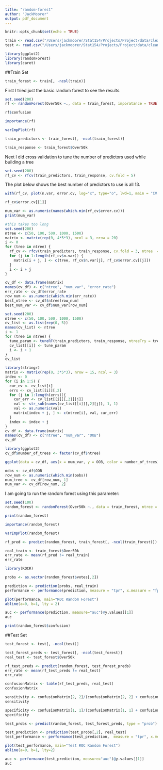```yaml
---
title: "random-forest"
author: "JackMoorer"
output: pdf_document
---
```


```r
knitr::opts_chunk$set(echo = TRUE)
```


```r
train <- read.csv("/Users/jackmoorer/Stat154/Projects/Project/data/clean_train.csv", header = TRUE)
test <- read.csv("/Users/jackmoorer/Stat154/Projects/Project/data/clean_test.csv", header = TRUE)
```


```r
library(ggplot2)
library(randomForest)
library(caret)
```

##Train Set
```r
train_forest <- train[, -ncol(train)]
```

First I tried just the basic random forest to see the results
```r
set.seed(200)
rf <- randomForest(Over50k ~., data = train_forest, imporatance = TRUE)
```

```r
rf$confusion
```

```r
importance(rf)
```
```r
varImpPlot(rf)
```

```r
train_predictors <- train_forest[, -ncol(train_forest)]
```

```r
train_response <- train_forest$Over50k
```

Next I did cross validation to tune the number of predictors used while building a tree
```r
set.seed(200)
rf_cv <- rfcv(train_predictors, train_response, cv.fold = 5)
```

The plot below shows the best number of predictors to use is all 13.
```r
with(rf_cv, plot(n.var, error.cv, log="x", type="o", lwd=1, main = "CV Variables vs Error Rate", xlab = "Variables Used", ylab = "CV Error Rate"))
```
```r
rf_cv$error.cv[[1]]
```

```r
num_var <- as.numeric(names(which.min(rf_cv$error.cv)))
print(num_var)
```


```r
#this takes too long
set.seed(200)
ntree <- c(50, 100, 500, 1000, 1500)
matrix <- matrix(rep(0, 4*5*3), ncol = 3, nrow = 20)
i <- 0
for (tree in ntree) {
  rf_cv <- rfcv(train_predictors, train_response, cv.fold = 3, ntree  = tree)
  for (j in 1:length(rf_cv$n.var)) {
    matrix[i + j, ] <- c(tree, rf_cv$n.var[j], rf_cv$error.cv[[j]])
  }
  i <- i + j
}
```

```r
cv_df <- data.frame(matrix)
names(cv_df) <- c("ntree", "num_var", "error_rate")
err_rate <- cv_df$error_rate
row_num <- as.numeric(which.min(err_rate))
best_ntree <- cv_df$ntree[row_num]
best_num_var <- cv_df$num_var[row_num]
```

```r
set.seed(200)
ntree <- c(50, 100, 500, 1000, 1500)
cv_list <- as.list(rep(0, 5))
names(cv_list) <- ntree
i <- 1
for (tree in ntree) {
  tune_param <- tuneRF(train_predictors, train_response, ntreeTry = tree, trace = FALSE, plot = FALSE)
  cv_list[[i]] <- tune_param
  i <- i + 1
}
cv_list
```
```r
library(stringr)
matrix <- matrix(rep(0, 3*5*3), nrow = 15, ncol = 3)
index <- 0
for (i in 1:5) {
  cur_cv <- cv_list[i]
  errs <- cv_list[[i]][,2]
  for (j in 1:length(errs)){
    cur_err <- cv_list[[i]][,2][[j]]
    val <- str_sub(names(cv_list[[i]][,2][j]), 1, 1)
    val <- as.numeric(val)
    matrix[index + j, ] <- c(ntree[i], val, cur_err)
  }
  index <- index + j
}
cv_df <- data.frame(matrix)
names(cv_df) <- c("ntree", "num_var", "OOB")
cv_df
```

```r
library(ggplot2)
cv_df$number_of_trees <- factor(cv_df$ntree)
```

```r
ggplot(data = cv_df, aes(x = num_var, y = OOB, color = number_of_trees)) + geom_line() + ggtitle("Random Forest Hyper Parameter Tuning")
```

```r
oobs <- cv_df$OOB
row_num <- as.numeric(which.min(oobs))
num_tree <- cv_df[row_num, 1]
num_var <- cv_df[row_num, 2]
```

I am going to run the random forest using this parameter:
```r
set.seed(100)
random_forest <- randomForest(Over50k ~., data = train_forest, ntree = num_tree, mtry = num_var, importance = TRUE)
```

```r
print(random_forest)
```

```r
importance(random_forest)
```
```r
varImpPlot(random_forest)
```

```r
rf_pred <- predict(random_forest, train_forest[, -ncol(train_forest)])
```


```r
real_train <- train_forest$Over50k
err_rate <- mean(rf_pred != real_train)
err_rate
```

```r
library(ROCR)
```

```r
probs <- as.vector(random_forest$votes[,2])
```


```r
prediction <- prediction(probs, real_train)
performance <- performance(prediction, measure = "tpr", x.measure = "fpr")
```

```r
plot(performance, main="ROC Random Forest")
abline(a=0, b=1, lty = 2)
```

```r
auc <- performance(prediction, measure="auc")@y.values[[1]]
auc
```

```r
print(random_forest$confusion)
```

##Test Set
```r
test_forest <- test[, -ncol(test)]
```

```r
test_forest_preds <- test_forest[, -ncol(test_forest)]
real_test <- test_forest$Over50k
```

```r
rf_test_preds <- predict(random_forest, test_forest_preds)
err_rate <- mean(rf_test_preds != real_test)
err_rate
```

```r
confusionMatrix <- table(rf_test_preds, real_test)
confusionMatrix 
```
```r
sensitivity <- confusionMatrix[2, 2]/(confusionMatrix[2, 2] + confusionMatrix[1, 2])
sensitivity
```
```r
specificity <- confusionMatrix[1, 1]/(confusionMatrix[1, 1] + confusionMatrix[2, 1])
specificity
```


```r
test_probs <- predict(random_forest, test_forest_preds, type = "prob")
```

```r
test_prediction <- prediction(test_probs[,2], real_test)
test_performance <- performance(test_prediction,  measure = "tpr", x.measure = "fpr")
```


```r
plot(test_performance, main="Test ROC Random Forest")
abline(a=0, b=1, lty=2)
```

```r
auc <- performance(test_prediction, measure="auc")@y.values[[1]]
auc
```













